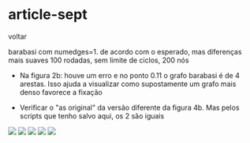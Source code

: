 
# article-sept

<Link href='/'>voltar</Link>

barabasi com numedges=1. de acordo com o esperado, mas diferenças mais suaves
100 rodadas, sem limite de ciclos, 200 nós

* Na figura 2b: houve um erro e no ponto 0.11 o grafo barabasi é de 4 arestas. Isso ajuda a visualizar como supostamente um grafo mais denso favorece a fixação

* Verificar o "as original" da versão diferente da figura 4b. Mas pelos scripts que tenho salvo aqui, os 2 são iguais

<Tabs>
    <Tab eventKey='1' title='figura 2a'>
        <img src="https://hungria.imd.ufrn.br/~gfaraujo/article-sept/lineplot-ex1.png"/>
    </Tab>
    <Tab eventKey='2' title='figura 2b'>
        <img src="https://hungria.imd.ufrn.br/~gfaraujo/article-sept/lineplot-ex2.png"/>
    </Tab>
    <Tab eventKey='3' title='figura 4a'>
        <img src="https://hungria.imd.ufrn.br/~gfaraujo/article-sept/lineplot-wawb2.png"/>
    </Tab>
    <Tab eventKey='4' title='figura 4b'>
        <img src="https://hungria.imd.ufrn.br/~gfaraujo/article-sept/lineplot-4b.png"/>
    </Tab>
    <Tab eventKey='5' title='figura 4b-original'>
        <img src="https://hungria.imd.ufrn.br/~gfaraujo/article-sept/lineplot-4b-as-original.png"/>
    </Tab>
</Tabs>